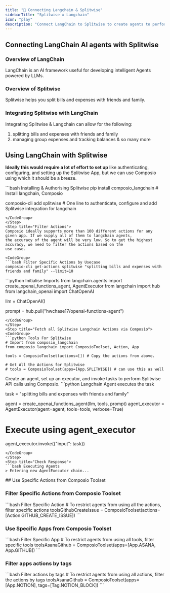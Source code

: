 ```yaml
---
title: "🚀 Connecting Langchain & Splitwise"
sidebarTitle: "Splitwise x Langchain"
icon: "play"
description: "Connect LangChain to Splitwise to create agents to perform tasks using natural language"
---
```


## Connecting LangChain AI agents with Splitwise

### Overview of LangChain

LangChain is an AI framework useful for developing intelligent Agents powered by LLMs.

### Overview of Splitwise

Splitwise helps you split bills and expenses with friends and family.

### Integrating Splitwise with LangChain

Integrating Splitwise & Langchain can allow for the following:

1. splitting bills and expenses with friends and family
2. managing group expenses and tracking balances
& so many more

## Using LangChain with Splitwise

<Steps>
<Step title="Setting Up the Environment">

**Ideally this would require a lot of effort to set up** like authenticating, configuring, and setting up the Splitwise App, but we can use Composio using which it should be a breeze.

<CodeGroup>
```bash Installing & Authorising Splitwise
pip install composio_langchain # Install langchain, Composio 

composio-cli add splitwise # One line to authenticate, configure and add Splitwise integration for langchain
```
</CodeGroup>
</Step>
<Step title="Filter Actions">
Composio ideally supports more than 100 different actions for any given app. If we supply all of them to langchain agents, 
the accuracy of the agent will be very low. So to get the highest accuracy, we need to filter the actions based on the 
use case.

<CodeGroup>
```bash Filter Specific Actions by Usecase
composio-cli get-actions splitwise "splitting bills and expenses with friends and family" --limit=10
```
</CodeGroup>

</Step>
<Step title="Import Base Packages">

<CodeGroup>
```python Initialise Imports
from langchain.agents import create_openai_functions_agent, AgentExecutor
from langchain import hub
from langchain_openai import ChatOpenAI


llm = ChatOpenAI()

prompt = hub.pull("hwchase17/openai-functions-agent")
```
</CodeGroup>
</Step>
<Step title="Fetch all Splitwise Langchain Actions via Composio">
<CodeGroup>
```python Tools For Splitwise
# Import from composio_langchain
from composio_langchain import ComposioToolset, Action, App

tools = ComposioToolset(actions=[]) # Copy the actions from above. 

# Get All the Actions for Splitwise
# tools = ComposioToolset(apps=[App.SPLITWISE]) # can use this as well
```
</CodeGroup>
</Step>
<Step title="Execute the Agent">
Create an agent, set up an executor, and invoke tasks to perform Splitwise API calls using Composio. 
<CodeGroup>
```python Langchain Agent executes the task

task = "splitting bills and expenses with friends and family"

agent = create_openai_functions_agent(llm, tools, prompt)
agent_executor = AgentExecutor(agent=agent, tools=tools, verbose=True)

# Execute using agent_executor
agent_executor.invoke({"input": task})
```
</CodeGroup>
</Step>
<Step title="Check Response">
```bash Executing Agents
> Entering new AgentExecutor chain...
```
</Step>
</Steps>
## Use Specific Actions from Composio Toolset

### Filter Specific Actions from Composio Toolset

<CodeGroup>
```bash Filter Specific Action
# To restrict agents from using all the actions, filter specific actions
toolsGithubCreateIssue = ComposioToolset(actions=[Action.GITHUB_CREATE_ISSUE])
```
</CodeGroup>

### Use Specific Apps from Composio Toolset
<CodeGroup>
```bash Filter Specific App
# To restrict agents from using all tools, filter specific tools
toolsAsanaGithub = ComposioToolset(apps=[App.ASANA, App.GITHUB])
```
</CodeGroup>

### Filter apps actions by tags 
<CodeGroup>
```bash Filter actions by tags
# To restrict agents from using all actions, filter the actions by tags
toolsAsanaGithub = ComposioToolset(apps=[App.NOTION], tags=[Tag.NOTION_BLOCK])
```
</CodeGroup>

